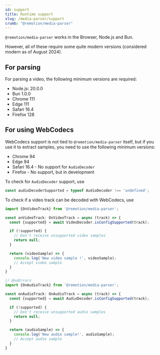 ```yaml
---
id: support
title: Runtime support
slug: /media-parser/support
crumb: "@remotion/media-parser"
---
```


`@remotion/media-parser` works in the Browser, Node.js and Bun.  

However, all of these require some quite modern versions (considered modern as of August 2024).

## For parsing

For parsing a video, the following minimum versions are required:

- Node.js: 20.0.0
- Bun 1.0.0
- Chrome 111
- Edge 111
- Safari 16.4
- Firefox 128

## For using WebCodecs

WebCodecs support is not tied to `@remotion/media-parser` itself, but if you use it to extract samples, you need to use the following minimum versions:

- Chrome 94
- Edge 94
- Safari 16.4 - No support for `AudioDecoder`
- Firefox - No support, but in development

To check for `AudioDecoder` support, use

```ts
const audioDecoderSupported = typeof AudioDecoder !== 'undefined';
```

To check if a video track can be decoded with WebCodecs, use

```ts twoslash title="Checking if a video track can be decoded"
import {OnVideoTrack} from '@remotion/media-parser';

const onVideoTrack: OnVideoTrack = async (track) => {
  const {supported} = await VideoDecoder.isConfigSupported(track);

  if (!supported) {
    // Don't receive unsupported video samples
    return null;
  }

  return (videoSample) => {
    console.log('New video sample !', videoSample);
    // Accept video sample
  }
}
```


```ts twoslash title="Checking if a audio track can be decoded"
// @noErrors
import {OnAudioTrack} from '@remotion/media-parser';

const onAudioTrack: OnAudioTrack = async (track) => {
  const {supported} = await AudioDecoder.isConfigSupported(track);

  if (!supported) {
    // Don't receive unsupported audio samples
    return null;
  }

  return (audioSample) => {
    console.log('New audio sample!', audioSample);
    // Accept audio sample
  }
}
```
